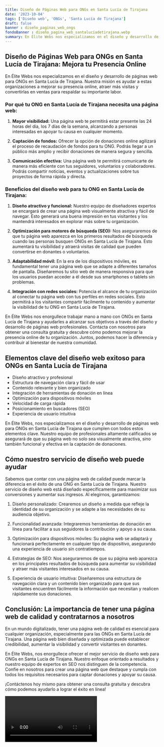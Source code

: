 ```yaml
---
title: Diseño de Páginas Web para ONGs en Santa Lucía de Tirajana
date: '2023-10-04'
tags: ['Diseño web', 'ONGs', 'Santa Lucía de Tirajana']
draft: false
banner : diseño_paginas_web_ongs
fondoBanner : diseño_pagina_web_santalucíadetirajana.webp
summary: En Élite Webs nos especializamos en el diseño y desarrollo de páginas web para ONGs en Santa Lucía de Tirajana. Nuestra misión es ayudar a estas organizaciones a mejorar su presencia online, atraer más visitas y convertirlas en ventas para respaldar su importante labor.
---
```


## Diseño de Páginas Web para ONGs en Santa Lucía de Tirajana: Mejora tu Presencia Online

En Élite Webs nos especializamos en el diseño y desarrollo de páginas web para ONGs en Santa Lucía de Tirajana. Nuestra misión es ayudar a estas organizaciones a mejorar su presencia online, atraer más visitas y convertirlas en ventas para respaldar su importante labor.

### Por qué tu ONG en Santa Lucía de Tirajana necesita una página web:

1. **Mayor visibilidad:** Una página web te permitirá estar presente las 24 horas del día, los 7 días de la semana, alcanzando a personas interesadas en apoyar tu causa en cualquier momento.

2. **Captación de fondos:** Ofrecer la opción de donaciones online agilizará el proceso de recaudación de fondos para tu ONG. Podrás llegar a un público más amplio y recibir donaciones de manera segura y sencilla.

3. **Comunicación efectiva:** Una página web te permitirá comunicarte de manera más eficiente con tus seguidores, voluntarios y colaboradores. Podrás compartir noticias, eventos y actualizaciones sobre tus proyectos de forma rápida y directa.

### Beneficios del diseño web para tu ONG en Santa Lucía de Tirajana:

1. **Diseño atractivo y funcional:** Nuestro equipo de diseñadores expertos se encargará de crear una página web visualmente atractiva y fácil de navegar. Esto generará una buena impresión en tus visitantes y los mantendrá interesados en explorar más sobre tu organización.

2. **Optimización para motores de búsqueda (SEO):** Nos aseguraremos de que tu página web aparezca en los primeros resultados de búsqueda cuando las personas busquen ONGs en Santa Lucía de Tirajana. Esto aumentará tu visibilidad y atraerá visitas de calidad que pueden convertirse en donantes o voluntarios.

3. **Adaptabilidad móvil:** En la era de los dispositivos móviles, es fundamental tener una página web que se adapte a diferentes tamaños de pantalla. Diseñaremos tu sitio web de manera responsiva para que los usuarios puedan acceder a él desde sus smartphones o tablets sin problemas.

4. **Integración con redes sociales:** Potencia el alcance de tu organización al conectar tu página web con tus perfiles en redes sociales. Esto permitirá a los visitantes compartir fácilmente tu contenido y aumentar la visibilidad de tu ONG en Santa Lucía de Tirajana.

En Élite Webs nos enorgullece trabajar mano a mano con ONGs en Santa Lucía de Tirajana y ayudarles a alcanzar sus objetivos a través del diseño y desarrollo de páginas web profesionales. Contacta con nosotros para obtener una consulta gratuita y descubre cómo podemos mejorar la presencia online de tu organización. Juntos, podemos hacer la diferencia y contribuir al bienestar de nuestra comunidad.

<GifSeo />

<Cta />

## Elementos clave del diseño web exitoso para ONGs en Santa Lucía de Tirajana

- Diseño atractivo y profesional
- Estructura de navegación clara y fácil de usar
- Contenido relevante y bien organizado
- Integración de herramientas de donación en línea
- Optimización para dispositivos móviles
- Velocidad de carga rápida
- Posicionamiento en buscadores (SEO)
- Experiencia de usuario intuitiva

En Élite Webs, nos especializamos en el diseño y desarrollo de páginas web para ONGs en Santa Lucía de Tirajana que cumplen con todos estos elementos clave. Nuestro equipo de profesionales altamente calificados se asegurará de que su página web no solo sea visualmente atractiva, sino también funcional y efectiva en la captación de donaciones.

## Cómo nuestro servicio de diseño web puede ayudar

Sabemos que contar con una página web de calidad puede marcar la diferencia en el éxito de una ONG en Santa Lucía de Tirajana. Nuestro servicio de diseño web está diseñado específicamente para maximizar sus conversiones y aumentar sus ingresos. Al elegirnos, garantizamos:

1. Diseño personalizado: Crearemos un diseño a medida que refleje la identidad de su organización y se adapte a las necesidades de su audiencia objetivo.

2. Funcionalidad avanzada: Integraremos herramientas de donación en línea para facilitar a sus seguidores la contribución y apoyo a su causa.

3. Optimización para dispositivos móviles: Su página web se adaptará y funcionará perfectamente en cualquier tipo de dispositivo, asegurando una experiencia de usuario sin contratiempos.

4. Estrategias de SEO: Nos aseguraremos de que su página web aparezca en los principales resultados de búsqueda para aumentar su visibilidad y atraer más visitantes interesados en su causa.

5. Experiencia de usuario intuitiva: Diseñaremos una estructura de navegación clara y un contenido bien organizado para que sus visitantes encuentren fácilmente la información que necesitan y realicen rápidamente sus donaciones.

## Conclusión: La importancia de tener una página web de calidad y contratarnos a nosotros

En un mundo digitalizado, tener una página web de calidad es esencial para cualquier organización, especialmente para las ONGs en Santa Lucía de Tirajana. Una página web bien diseñada y optimizada puede establecer credibilidad, aumentar la visibilidad y convertir visitantes en donantes.

En Élite Webs, nos enorgullece ofrecer el mejor servicio de diseño web para ONGs en Santa Lucía de Tirajana. Nuestro enfoque orientado a resultados y nuestro equipo de expertos en SEO nos distinguen de la competencia. Confíe en nosotros para crear una página web que destaque y cumpla con todos los requisitos necesarios para captar donaciones y apoyar su causa.

¡Contáctenos hoy mismo para obtener una consulta gratuita y descubra cómo podemos ayudarlo a lograr el éxito en línea!

<Video />

<CtaBot job='ONGs' city='Santa Lucía de Tirajana'/>

<Gmaps query='Santa Lucía de Tirajana+españa+maps' />